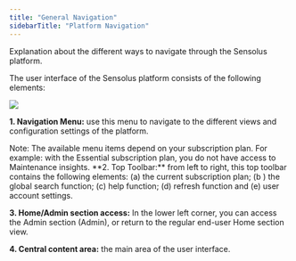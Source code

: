 ```yaml
---
title: "General Navigation"
sidebarTitle: "Platform Navigation"
---
```


Explanation about the different ways to navigate through the Sensolus platform.

The user interface of the Sensolus platform consists of the following elements:

<Frame caption="Figure 1. Navigation on the Sensolus platform">
  <img src="https://cloud.sensolus.com/documentation/images/userinterface/general_navigation/navigation_overview.png" />
</Frame>

**1. Navigation Menu:** use this menu to navigate to the different views and configuration settings of the platform.

<Note>
Note: The available menu items depend on your subscription plan. For example: with the Essential subscription plan, you do not have access to Maintenance insights.
</Note>
**2. Top Toolbar:** from left to right, this top toolbar contains the following elements: (a) the current subscription plan; (b ) the global search function; (c) help function; (d) refresh function and (e) user account settings.

**3. Home/Admin section access:** In the lower left corner, you can access the Admin section (Admin), or return to the regular end-user Home section view.

**4. Central content area:** the main area of the user interface.
